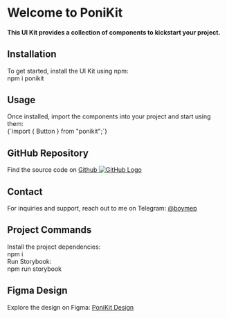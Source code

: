 
<Meta title='Get started' id='uikit--docs' />

<div className="main">
  <h1>Welcome to PoniKit</h1>
  <h4>This UI Kit provides a collection of components to kickstart your project.</h4>

<h2>Installation</h2>
<span>To get started, install the UI Kit using npm:</span>
<div className='code'>npm i ponikit</div>

<h2>Usage</h2>
<span>Once installed, import the components into your project and start using them:</span>
<div className='code'>{`import { Button } from "ponikit";`}</div>

<h2>GitHub Repository</h2>
<div className='social'>
  <span>Find the source code on</span>
  <a
    className='social'
    href='https://github.com/WouterLab/ponikit'
    target='_blank'
    rel='noopener noreferrer'
  >
    <span>Github</span>
    <img
      src='https://github.githubassets.com/assets/GitHub-Mark-ea2971cee799.png'
      alt='GitHub Logo'
    />
  </a>
</div>

<h2>Contact</h2>
<div className='social'>
  <span>For inquiries and support, reach out to me on Telegram:</span>
  <a href='https://t.me/boymep' target='_blank' rel='noopener noreferrer'>
    <span>@boymep</span>
  </a>
</div>

<h2>Project Commands</h2>
<span>Install the project dependencies:</span>
<div className='code'>npm i</div>
<span>Run Storybook:</span>
<div className='code'>npm run storybook</div>

  <h2>Figma Design</h2>
  <span>Explore the design on Figma: <a href="https://www.figma.com/example" target="_blank" rel="noopener noreferrer">PoniKit Design</a></span>
</div>

<style>
  {`
    .main {
      color: #2b2b2b;
      font-family: 'Arial', sans-serif;
    }

    a {
      color: #e5e5e5;
      text-decoration: none;
    }

    a:hover {
      text-decoration: underline;
    }

    .code {
      background-color: #303030;
      padding: 10px;
      overflow-x: auto;
      border-radius: 8px;
      color: #e5e5e5;
      margin: 10px 0;
    }

    img {
      height: 20px;
      width: 20px;
    }

    .social {
      display: flex;
      gap: 5px;
      align-items: center;
    }

    p {
      margin: 0;
    }
  `}
</style>

